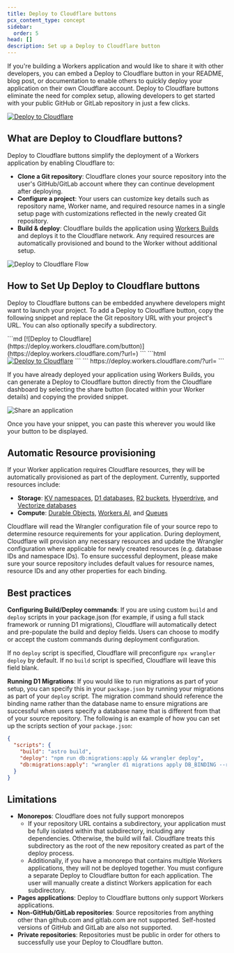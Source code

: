 ```yaml
---
title: Deploy to Cloudflare buttons
pcx_content_type: concept
sidebar:
  order: 5
head: []
description: Set up a Deploy to Cloudflare button
---
```



If you're building a Workers application and would like to share it with other developers, you can embed a Deploy to Cloudflare button in your README, blog post, or documentation to enable others to quickly deploy your application on their own Cloudflare account. Deploy to Cloudflare buttons eliminate the need for complex setup, allowing developers to get started with your public GitHub or GitLab repository in just a few clicks.

[![Deploy to Cloudflare](https://deploy.workers.cloudflare.com/button)](https://deploy.workers.cloudflare.com/?url=https://github.com/cloudflare/templates/tree/staging/saas-admin-template)

## What are Deploy to Cloudflare buttons?
Deploy to Cloudflare buttons simplify the deployment of a Workers application by enabling Cloudflare to:
* **Clone a Git repository**: Cloudflare clones your source repository into the user's GitHub/GitLab account where they can continue development after deploying.
* **Configure a project**: Your users can customize key details such as repository name, Worker name, and required resource names in a single setup page with customizations reflected in the newly created Git repository.
* **Build & deploy**: Cloudflare builds the application using [Workers Builds](/workers/ci-cd/builds) and deploys it to the Cloudflare network. Any required resources are automatically provisioned and bound to the Worker without additional setup.

![Deploy to Cloudflare Flow](~/assets/images/workers/dtw-user-flow.png)

## How to Set Up Deploy to Cloudflare buttons
Deploy to Cloudflare buttons can be embedded anywhere developers might want to launch your project. To add a Deploy to Cloudflare button, copy the following snippet and replace the Git repository URL with your project's URL. You can also optionally specify a subdirectory.


<Tabs syncKey="DeployButtonSnippet">
<TabItem label="Markdown">
```md
[![Deploy to Cloudflare](https://deploy.workers.cloudflare.com/button)](https://deploy.workers.cloudflare.com/?url=<your git repo URL>)
```

</TabItem>
<TabItem label="HTML">
```html
<a href="https://deploy.workers.cloudflare.com/?url=<YOUR_REPO_URL>"><img src="https://deploy.workers.cloudflare.com/button" alt="Deploy to Cloudflare"/></a>
```

</TabItem>

<TabItem label="URL">
```
https://deploy.workers.cloudflare.com/?url=<YOUR_REPO_URL>
```
</TabItem>
</Tabs>

If you have already deployed your application using Workers Builds, you can generate a Deploy to Cloudflare button directly from the Cloudflare dashboard by selecting the share button (located within your Worker details) and copying the provided snippet.

![Share an application](~/assets/images/workers/dtw-share-project.png)

Once you have your snippet, you can paste this wherever you would like your button to be displayed.

## Automatic Resource provisioning
If your Worker application requires Cloudflare resources, they will be automatically provisioned as part of the deployment. Currently, supported resources include:
* **Storage**: [KV namespaces](/kv/), [D1 databases](/d1/), [R2 buckets](/r2/), [Hyperdrive](/hyperdrive/), and [Vectorize databases](/vectorize/)
* **Compute**: [Durable Objects](/durable-objects/), [Workers AI](/workers-ai/), and [Queues](/queues/)

Cloudflare will read the Wrangler configuration file of your source repo to determine resource requirements for your application. During deployment, Cloudflare will provision any necessary resources and update the Wrangler configuration where applicable for newly created resources (e.g. database IDs and namespace IDs). To ensure successful deployment, please make sure your source repository includes default values for resource names, resource IDs and any other properties for each binding.

## Best practices
**Configuring Build/Deploy commands**: If you are using custom  `build` and `deploy` scripts in your package.json (for example, if using a full stack framework or running D1 migrations), Cloudflare will automatically detect and pre-populate the build and deploy fields. Users can choose to modify or accept the custom commands during deployment configuration.

If no `deploy` script is specified, Cloudflare will preconfigure `npx wrangler deploy` by default. If no `build` script is specified, Cloudflare will leave this field blank.

**Running D1 Migrations**: If you would like to run migrations as part of your setup, you can specify this in your `package.json` by running your migrations as part of your `deploy` script. The migration command should reference the binding name rather than the database name to ensure migrations are successful when users specify a database name that is different from that of your source repository. The following is an example of how you can set up the scripts section of your `package.json`:

```json
{
  "scripts": {
    "build": "astro build",
    "deploy": "npm run db:migrations:apply && wrangler deploy",
    "db:migrations:apply": "wrangler d1 migrations apply DB_BINDING --remote"
  }
}
```

## Limitations

* **Monorepos**: Cloudflare does not fully support monorepos
  * If your repository URL contains a subdirectory, your application must be fully isolated within that subdirectory, including any dependencies. Otherwise, the build will fail. Cloudflare treats this subdirectory as the root of the new repository created as part of the deploy process.
  * Additionally, if you have a monorepo that contains multiple Workers applications, they will not be deployed together. You must configure a separate Deploy to Cloudflare button for each application. The user will manually create a distinct Workers application for each subdirectory.
* **Pages applications**: Deploy to Cloudflare buttons only support Workers applications.
* **Non-GitHub/GitLab repositories**: Source repositories from anything other than github.com and gitlab.com are not supported. Self-hosted versions of GitHub and GitLab are also not supported.
* **Private repositories**: Repositories must be public in order for others to successfully use your Deploy to Cloudflare button.